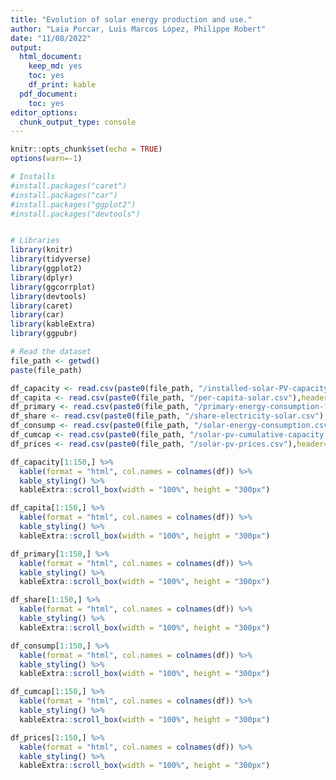 ```yaml
---
title: "Evolution of solar energy production and use."
author: "Laia Porcar, Luis Marcos López, Philippe Robert"
date: "11/08/2022"
output:
  html_document:
    keep_md: yes
    toc: yes
    df_print: kable
  pdf_document:
    toc: yes
editor_options:
  chunk_output_type: console
---
```


```r
knitr::opts_chunk$set(echo = TRUE)
options(warn=-1)
```


```r
# Installs
#install.packages("caret")
#install.packages("car")
#install.packages("ggplot2")
#install.packages("devtools")


# Libraries
library(knitr)
library(tidyverse)
library(ggplot2)
library(dplyr)
library(ggcorrplot)
library(devtools) 
library(caret)
library(car)
library(kableExtra)
library(ggpubr)

```



```r
# Read the dataset
file_path <- getwd()
paste(file_path)

df_capacity <- read.csv(paste0(file_path, "/installed-solar-PV-capacity.csv"),header=TRUE)
df_capita <- read.csv(paste0(file_path, "/per-capita-solar.csv"),header=TRUE)
df_primary <- read.csv(paste0(file_path, "/primary-energy-consumption-from-solar.csv"),header=TRUE)
df_share <- read.csv(paste0(file_path, "/share-electricity-solar.csv"),header=TRUE)
df_consump <- read.csv(paste0(file_path, "/solar-energy-consumption.csv"),header=TRUE)
df_cumcap <- read.csv(paste0(file_path, "/solar-pv-cumulative-capacity.csv"),header=TRUE)
df_prices <- read.csv(paste0(file_path, "/solar-pv-prices.csv"),header=TRUE)

df_capacity[1:150,] %>%
  kable(format = "html", col.names = colnames(df)) %>%
  kable_styling() %>%
  kableExtra::scroll_box(width = "100%", height = "300px")

df_capita[1:150,] %>%
  kable(format = "html", col.names = colnames(df)) %>%
  kable_styling() %>%
  kableExtra::scroll_box(width = "100%", height = "300px")

df_primary[1:150,] %>%
  kable(format = "html", col.names = colnames(df)) %>%
  kable_styling() %>%
  kableExtra::scroll_box(width = "100%", height = "300px")

df_share[1:150,] %>%
  kable(format = "html", col.names = colnames(df)) %>%
  kable_styling() %>%
  kableExtra::scroll_box(width = "100%", height = "300px")

df_consump[1:150,] %>%
  kable(format = "html", col.names = colnames(df)) %>%
  kable_styling() %>%
  kableExtra::scroll_box(width = "100%", height = "300px")

df_cumcap[1:150,] %>%
  kable(format = "html", col.names = colnames(df)) %>%
  kable_styling() %>%
  kableExtra::scroll_box(width = "100%", height = "300px")

df_prices[1:150,] %>%
  kable(format = "html", col.names = colnames(df)) %>%
  kable_styling() %>%
  kableExtra::scroll_box(width = "100%", height = "300px")

```